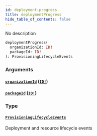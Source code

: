 ```yaml
---
id: deployment-progress
title: deploymentProgress
hide_table_of_contents: false
---
```



No description

```graphql
deploymentProgress(
  organizationId: ID!
  packageId: ID!
): ProvisioningLifecycleEvents
```


### Arguments

#### [`organizationId`](#) ([`ID!`](/swapi/scalars/id))




#### [`packageId`](#) ([`ID!`](/swapi/scalars/id))




### Type

#### [`ProvisioningLifecycleEvents`](/swapi/unions/provisioning-lifecycle-events)

Deployment and resource lifecycle events




